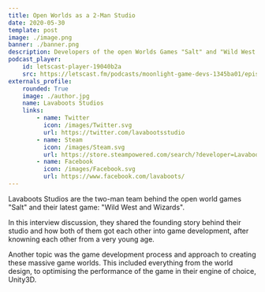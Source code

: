 ```yaml
---
title: Open Worlds as a 2-Man Studio
date: 2020-05-30
template: post
image: ./image.png
banner: ./banner.png
description: Developers of the open Worlds Games "Salt" and "Wild West and Wizards" share how they created their Titles.
podcast_player:
    id: letscast-player-19040b2a
    src: https://letscast.fm/podcasts/moonlight-game-devs-1345ba01/episodes/open-worlds-as-a-2-man-studio/player.js
externals_profile:
    rounded: True
    image: ./author.jpg
    name: Lavaboots Studios
    links:
        - name: Twitter
          icon: /images/Twitter.svg
          url: https://twitter.com/lavabootsstudio
        - name: Steam
          icon: /images/Steam.svg
          url: https://store.steampowered.com/search/?developer=Lavaboots%20Studios
        - name: Facebook
          icon: /images/Facebook.svg
          url: https://www.facebook.com/lavaboots/
---
```



Lavaboots Studios are the two-man team behind the open world games "Salt" and their latest game: "Wild West and Wizards". 

<WildWestAndWizards />

In this interview discussion, they shared the founding story behind their studio and how both of them got each other into game development, after knowning each other from a very young age.  
  
Another topic was the game development process and approach to creating these massive game worlds. This included everything from the world design, to optimising 
the performance of the game in their engine of choice, Unity3D. 